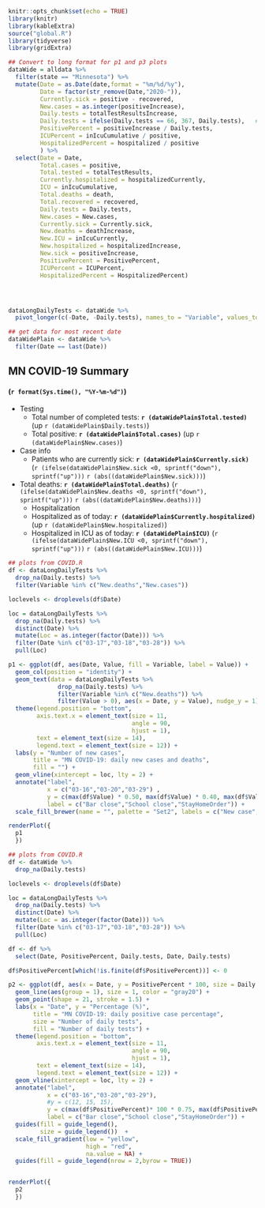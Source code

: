 

```r
knitr::opts_chunk$set(echo = TRUE)
library(knitr)
library(kableExtra)
source("global.R")
library(tidyverse)
library(gridExtra)

## Convert to long format for p1 and p3 plots
dataWide = alldata %>% 
  filter(state == "Minnesota") %>%
  mutate(Date = as.Date(date,format = "%m/%d/%y"),
         Date = factor(str_remove(Date,"2020-")),
         Currently.sick = positive - recovered,            
         New.cases = as.integer(positiveIncrease),
         Daily.tests = totalTestResultsIncrease,
         Daily.tests = ifelse(Daily.tests == 66, 367, Daily.tests),   # Known bad datapoint in data set, forcing it to fit
         PositivePercent = positiveIncrease / Daily.tests,
         ICUPercent = inIcuCumulative / positive,
         HospitalizedPercent = hospitalized / positive
         ) %>%
  select(Date = Date, 
         Total.cases = positive,
         Total.tested = totalTestResults,
         Currently.hospitalized = hospitalizedCurrently,
         ICU = inIcuCumulative,
         Total.deaths = death,
         Total.recovered = recovered,
         Daily.tests = Daily.tests,            
         New.cases = New.cases,              
         Currently.sick = Currently.sick,        
         New.deaths = deathIncrease,             
         New.ICU = inIcuCurrently,                
         New.hospitalized = hospitalizedIncrease,       
         New.sick = positiveIncrease,               
         PositivePercent = PositivePercent,
         ICUPercent = ICUPercent,            
         HospitalizedPercent = HospitalizedPercent)




dataLongDailyTests <- dataWide %>% 
  pivot_longer(c(-Date, -Daily.tests), names_to = "Variable", values_to = "Value")

## get data for most recent date 
dataWidePlain <- dataWide %>% 
  filter(Date == last(Date))

```

## MN COVID-19 Summary 
#### (`r format(Sys.time(), "%Y-%m-%d")`)
* Testing
  + Total number of completed tests: **`r (dataWidePlain$Total.tested)`** (up `r (dataWidePlain$Daily.tests)`)
  + Total positive: **`r (dataWidePlain$Total.cases)`** (up `r (dataWidePlain$New.cases)`)
* Case info   
  + Patients who are currently sick: **`r (dataWidePlain$Currently.sick)`** (`r (ifelse(dataWidePlain$New.sick <0, sprintf("down"), sprintf("up")))` `r (abs((dataWidePlain$New.sick)))`)
+ Total deaths: **`r (dataWidePlain$Total.deaths)`** (`r (ifelse(dataWidePlain$New.deaths <0, sprintf("down"), sprintf("up")))` `r (abs((dataWidePlain$New.deaths)))`)
  - Hospitalization   
  - Hospitalized as of today: **`r (dataWidePlain$Currently.hospitalized)`** (up `r (dataWidePlain$New.hospitalized)`)
  - Hospitalized in ICU as of today: **`r (dataWidePlain$ICU)`** (`r (ifelse(dataWidePlain$New.ICU <0, sprintf("down"), sprintf("up")))` `r (abs((dataWidePlain$New.ICU)))`)

```r

## plots from COVID.R
df <- dataLongDailyTests %>% 
  drop_na(Daily.tests) %>% 
  filter(Variable %in% c("New.deaths","New.cases"))

loclevels <- droplevels(df$Date)

loc = dataLongDailyTests %>%
  drop_na(Daily.tests) %>%
  distinct(Date) %>%
  mutate(Loc = as.integer(factor(Date))) %>%
  filter(Date %in% c("03-17","03-18","03-28")) %>%
  pull(Loc)

p1 <- ggplot(df, aes(Date, Value, fill = Variable, label = Value)) +
  geom_col(position = "identity") +
  geom_text(data = dataLongDailyTests %>% 
              drop_na(Daily.tests) %>% 
              filter(Variable %in% c("New.deaths")) %>% 
              filter(Value > 0), aes(x = Date, y = Value), nudge_y = 1) +
  theme(legend.position = "bottom", 
        axis.text.x = element_text(size = 11, 
                                   angle = 90, 
                                   hjust = 1), 
        text = element_text(size = 14), 
        legend.text = element_text(size = 12)) +
  labs(y = "Number of new cases", 
       title = "MN COVID-19: daily new cases and deaths", 
       fill = "") +
  geom_vline(xintercept = loc, lty = 2) + 
  annotate("label", 
           x = c("03-16","03-20","03-29") ,
           y = c(max(df$Value) * 0.50, max(df$Value) * 0.40, max(df$Value) * 0.50), 
           label = c("Bar close","School close","StayHomeOrder")) +
  scale_fill_brewer(name = "", palette = "Set2", labels = c("New case", "New death"))

renderPlot({
  p1
  })

```


```r

## plots from COVID.R
df <- dataWide %>% 
  drop_na(Daily.tests)

loclevels <- droplevels(df$Date)

loc = dataLongDailyTests %>%
  drop_na(Daily.tests) %>%
  distinct(Date) %>%
  mutate(Loc = as.integer(factor(Date))) %>%
  filter(Date %in% c("03-17","03-18","03-28")) %>%
  pull(Loc)

df <- df %>%
  select(Date, PositivePercent, Daily.tests, Date, Daily.tests) 

df$PositivePercent[which(!is.finite(df$PositivePercent))] <- 0

p2 <- ggplot(df, aes(x = Date, y = PositivePercent * 100, size = Daily.tests, label = Date, fill = Daily.tests)) +
  geom_line(aes(group = 1), size = 1, color = "gray20") +
  geom_point(shape = 21, stroke = 1.5) +
  labs(x = "Date", y = "Percentage (%)", 
       title = "MN COVID-19: daily positive case percentage", 
       size = "Number of daily tests", 
       fill = "Number of daily tests") +
  theme(legend.position = "bottom", 
        axis.text.x = element_text(size = 11, 
                                   angle = 90, 
                                   hjust = 1), 
        text = element_text(size = 14),
        legend.text = element_text(size = 12)) +
  geom_vline(xintercept = loc, lty = 2) + 
  annotate("label", 
           x = c("03-16","03-20","03-29"),
           #y = c(12, 15, 15), 
           y = c(max(df$PositivePercent)* 100 * 0.75, max(df$PositivePercent)* 100 * 0.65, max(df$PositivePercent)* 100 * 0.75),
           label = c("Bar close","School close","StayHomeOrder")) +
  guides(fill = guide_legend(), 
         size = guide_legend())  +
  scale_fill_gradient(low = "yellow", 
                      high = "red", 
                      na.value = NA) +
  guides(fill = guide_legend(nrow = 2,byrow = TRUE))


renderPlot({
  p2
  })

```

